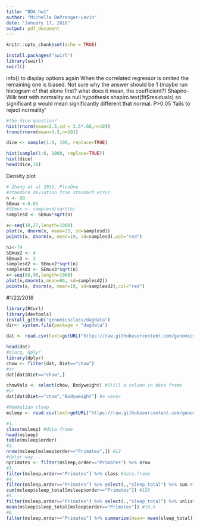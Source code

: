 ```yaml
---
title: "BDA_hw1"
author: "Michelle DePrenger-Levin"
date: "January 17, 2018"
output: pdf_document
---
```


```r
knitr::opts_chunk$set(echo = TRUE)
```

```r
install.packages("swirl")
library(swirl)
swirl()
```
info() to display options again
When the correlated regressor is omited the remaining one is biased. Not sure why the answer should be 1 (maybe run histogram of that alone first? what does it mean, the coefficient?)
Shapiro-Wilk test with normality as null hypothesis shapiro.text(fit$residuals) so significant p would mean significantly different that normal. P>0.05 'fails to reject normality'    

```r
#the dice question?
hist(rnorm(mean=3.5,sd = 3.5*.68,n=10))
trunc(rnorm(mean=3.5,n=10))

dice <- sample(1:6, 100, replace=TRUE)

hist(sample(1:6, 1000, replace=TRUE))
hist(dice)
head(dice,30)
```

Density plot
```r
# Zhang et al 2011, PlosOne
#standard deviation from standard error
n <- 80
SEmux <-0.03
#SEmux <- samplesd/sqrt(n)
samplesd <- SEmux*sqrt(n)

x<-seq(18,27,length=1000)
plot(x, dnorm(x, mean=25, sd=samplesd))
points(x, dnorm(x, mean=19, sd=samplesd),col="red")

n2<-79
SEmux2 <- 4
SEmux3 <- 3
samplesd2 <- SEmux2*sqrt(n)
samplesd3 <- SEmux3*sqrt(n)
x<-seq(86,96,length=1000)
plot(x,dnorm(x,mean=86, sd=samplesd2))
points(x, dnorm(x, mean=19, sd=samplesd2),col="red")
```


#1/22/2018    
```r
library(RCurl)
library(devtools)
install_github("genomicsclass/dagdata")
dir<- system.file(package = "dagdata")

dat <- read.csv(text=getURL("https://raw.githubusercontent.com/genomicsclass/dagdata/master/inst/extdata/femaleMiceWeights.csv"))

head(dat)
#blarg, dplyr
library(dplyr)
chow <- filter(dat, Diet=="chow")
#or
dat[dat$Diet=="chow",]

chowVals <- select(chow, Bodyweight) #Still a column in data frame
#or
dat[dat$Diet=="chow","Bodyweight"] #a vecor

#Mammalian sleep
msleep <- read.csv(text=getURL("https://raw.githubusercontent.com/genomicsclass/dagdata/master/inst/extdata/msleep_ggplot2.csv"))

#1.
class(msleep) #data.frame
head(msleep)
table(msleep$order)
#2.
nrow(msleep[msleep$order=="Primates",]) #12
#dplyr way...
nprimates <- filter(msleep,order=="Primates") %>% nrow
#3.
filter(msleep,order=="Primates") %>% class #data.frame
#4.
filter(msleep,order=="Primates") %>% select(.,"sleep_total") %>% sum #126
sum(msleep$sleep_total[msleep$order=="Primates"]) #126
#5.
filter(msleep,order=="Primates") %>% select(.,"sleep_total") %>% unlist %>% mean #10.5
mean(msleep$sleep_total[msleep$order=="Primates"]) #10.5
#6.
filter(msleep,order=="Primates") %>% summarize(mean= mean(sleep_total))


```



